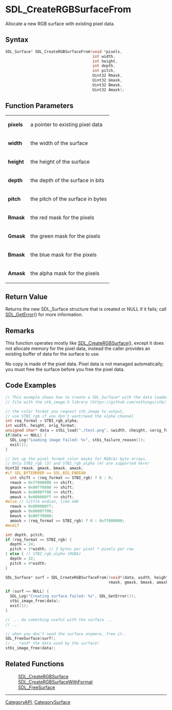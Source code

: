 = SDL_CreateRGBSurfaceFrom =

Allocate a new RGB surface with existing pixel data.

== Syntax ==

<syntaxhighlight lang='c'>
SDL_Surface* SDL_CreateRGBSurfaceFrom(void *pixels,
                                      int width,
                                      int height,
                                      int depth,
                                      int pitch,
                                      Uint32 Rmask,
                                      Uint32 Gmask,
                                      Uint32 Bmask,
                                      Uint32 Amask);
</syntaxhighlight>

== Function Parameters ==

{|
|'''pixels'''
|a pointer to existing pixel data
|-
|'''width'''
|the width of the surface
|-
|'''height'''
|the height of the surface
|-
|'''depth'''
|the depth of the surface in bits
|-
|'''pitch'''
|the pitch of the surface in bytes
|-
|'''Rmask'''
|the red mask for the pixels
|-
|'''Gmask'''
|the green mask for the pixels
|-
|'''Bmask'''
|the blue mask for the pixels
|-
|'''Amask'''
|the alpha mask for the pixels
|}

== Return Value ==

Returns the new SDL_Surface structure that is created or NULL if it fails;
call [[SDL_GetError]]() for more information.



== Remarks ==

This function operates mostly like [[SDL_CreateRGBSurface]](), except it
does not allocate memory for the pixel data, instead the caller provides an
existing buffer of data for the surface to use.

No copy is made of the pixel data. Pixel data is not managed automatically;
you must free the surface before you free the pixel data.

== Code Examples ==

<syntaxhighlight lang='c++'>
// This example shows how to create a SDL_Surface* with the data loaded from an image
// file with the stb_image.h library (https://github.com/nothings/stb/)

// the color format you request stb_image to output,
// use STBI_rgb if you don't want/need the alpha channel
int req_format = STBI_rgb_alpha;
int width, height, orig_format;
unsigned char* data = stbi_load("./test.png", &width, &height, &orig_format, req_format);
if(data == NULL) {
  SDL_Log("Loading image failed: %s", stbi_failure_reason());
  exit(1);
}

// Set up the pixel format color masks for RGB(A) byte arrays.
// Only STBI_rgb (3) and STBI_rgb_alpha (4) are supported here!
Uint32 rmask, gmask, bmask, amask;
#if SDL_BYTEORDER == SDL_BIG_ENDIAN
  int shift = (req_format == STBI_rgb) ? 8 : 0;
  rmask = 0xff000000 >> shift;
  gmask = 0x00ff0000 >> shift;
  bmask = 0x0000ff00 >> shift;
  amask = 0x000000ff >> shift;
#else // little endian, like x86
  rmask = 0x000000ff;
  gmask = 0x0000ff00;
  bmask = 0x00ff0000;
  amask = (req_format == STBI_rgb) ? 0 : 0xff000000;
#endif

int depth, pitch;
if (req_format == STBI_rgb) {
  depth = 24;
  pitch = 3*width; // 3 bytes per pixel * pixels per row
} else { // STBI_rgb_alpha (RGBA)
  depth = 32;
  pitch = 4*width;
}

SDL_Surface* surf = SDL_CreateRGBSurfaceFrom((void*)data, width, height, depth, pitch,
                                             rmask, gmask, bmask, amask);

if (surf == NULL) {
  SDL_Log("Creating surface failed: %s", SDL_GetError());
  stbi_image_free(data);
  exit(1);
}

// ... do something useful with the surface ...
// ...

// when you don't need the surface anymore, free it..
SDL_FreeSurface(surf);
// .. *and* the data used by the surface!
stbi_image_free(data);
</syntaxhighlight>

== Related Functions ==

:[[SDL_CreateRGBSurface]]
:[[SDL_CreateRGBSurfaceWithFormat]]
:[[SDL_FreeSurface]]

----
[[CategoryAPI]], [[CategorySurface]]


